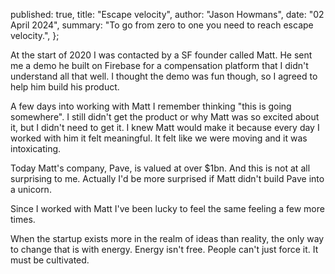  published: true,
  title: "Escape velocity",
  author: "Jason Howmans",
  date: "02 April 2024",
  summary: "To go from zero to one you need to reach escape velocity.",
};

At the start of 2020 I was contacted by a SF founder called Matt. He sent me a demo he built on Firebase for a compensation platform that I didn't understand all that well. I thought the demo was fun though, so I agreed to help him build his product.

A few days into working with Matt I remember thinking "this is going somewhere". I still didn't get the product or why Matt was so excited about it, but I didn't need to get it. I knew Matt would make it because every day I worked with him it felt meaningful. It felt like we were moving and it was intoxicating. 

Today Matt's company, Pave, is valued at over $1bn. And this is not at all surprising to me. Actually I'd be more surprised if Matt didn't build Pave into a unicorn.

Since I worked with Matt I've been lucky to feel the same feeling a few more times. 

When the startup exists more in the realm of ideas than reality, the only way to change that is with energy. Energy isn't free. People can't just force it. It must be cultivated.


